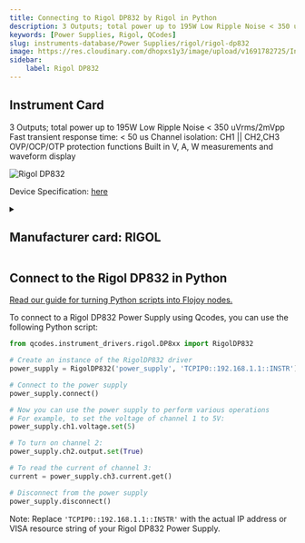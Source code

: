 ```yaml
---
title: Connecting to Rigol DP832 by Rigol in Python
description: 3 Outputs; total power up to 195W Low Ripple Noise < 350 uVrms/2mVpp Fast transient response time, < 50 us Channel isolation, CH1 || CH2,CH3 OVP/OCP/OTP protection functions Built in V, A, W measurements and waveform display
keywords: [Power Supplies, Rigol, QCodes] 
slug: instruments-database/Power Supplies/rigol/rigol-dp832 
image: https://res.cloudinary.com/dhopxs1y3/image/upload/v1691782725/Instruments/Power%20Supplies/Rigol-DP832/Rigol-DP832.jpg
sidebar:
    label: Rigol DP832 
---
```



## Instrument Card

3 Outputs; total power up to 195W
Low Ripple Noise < 350 uVrms/2mVpp
Fast transient response time: < 50 us
Channel isolation: CH1 || CH2,CH3
OVP/OCP/OTP protection functions
Built in V, A, W measurements and waveform display

![Rigol DP832](https://res.cloudinary.com/dhopxs1y3/image/upload/v1691782725/Instruments/Power%20Supplies/Rigol-DP832/Rigol-DP832.jpg)

Device Specification: [here](https://www.batronix.com/files/Rigol/Labornetzteile/DP800/DP800_-datasheet-2022.pdf)

<details style={{ marginTop: "15px"}}>
<summary><h2 style={{display:'inline'}}>Manufacturer card: RIGOL</h2></summary>

![RIGOL](https://res.cloudinary.com/dhopxs1y3/image/upload/v1692806170/Instruments/Vendor%20Logos/Rigol.png)

RIGOL Technologies, Inc. specializes in development and production of test and measuring equipment and is one of the fastest growing Chinese companies in this sphere.
RIGOL’s line of products includes [digital storage oscilloscopes](https://www.tmatlantic.com/e-store/index.php?SECTION_ID=227), [function/arbitrary waveform generators](https://www.tmatlantic.com/e-store/index.php?SECTION_ID=230), [digital multimeters](https://www.tmatlantic.com/e-store/index.php?SECTION_ID=233), PC-based devices compatible with LXI standard etc.

- Headquarters: Beijing, China
- Yearly Revenue (millions, USD): 23
- Vendor Website: [here](https://www.rigol.com/)

</details>


<FeaturedInstrumentVideo category="POWER_SUPPLIES" />

## Connect to the Rigol DP832 in Python

[Read our guide for turning Python scripts into Flojoy nodes.](https://docs.flojoy.ai/contribution/blocks/custom-flojoy-block/)



<Tabs>
<TabItem value="Flojoy" label="Flojoy" className="flojoy-instrument-tabs">

<SectionsCard category="POWER_SUPPLIES" manufacturer="Rigol"></SectionsCard>

</TabItem>
<TabItem value="QCodes" label="QCodes">

To connect to a Rigol DP832 Power Supply using Qcodes, you can use the following Python script:

```python
from qcodes.instrument_drivers.rigol.DP8xx import RigolDP832

# Create an instance of the RigolDP832 driver
power_supply = RigolDP832('power_supply', 'TCPIP0::192.168.1.1::INSTR')

# Connect to the power supply
power_supply.connect()

# Now you can use the power supply to perform various operations
# For example, to set the voltage of channel 1 to 5V:
power_supply.ch1.voltage.set(5)

# To turn on channel 2:
power_supply.ch2.output.set(True)

# To read the current of channel 3:
current = power_supply.ch3.current.get()

# Disconnect from the power supply
power_supply.disconnect()
```

Note: Replace `'TCPIP0::192.168.1.1::INSTR'` with the actual IP address or VISA resource string of your Rigol DP832 Power Supply.

</TabItem>
</Tabs>